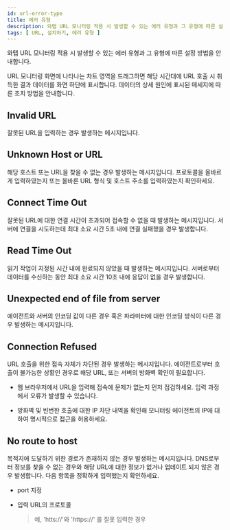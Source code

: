 ```yaml
---
id: url-error-type
title: 에러 유형
description: 와탭 URL 모니터링 적용 시 발생할 수 있는 에러 유형과 그 유형에 따른 설정 방법을 안내합니다.
tags: [ URL, 설치하기, 에러 유형 ]
---
```


와탭 URL 모니터링 적용 시 발생할 수 있는 에러 유형과 그 유형에 따른 설정 방법을 안내합니다.

URL 모니터링 화면에 나타나는 차트 영역을 드래그하면 해당 시간대에 URL 호출 시 취득한 결과 데이터를 화면 하단에 표시합니다. 데이터의 상세 원인에 표시된 메세지에 따른 조치 방법을 안내합니다.

<ImgLang img='url-error-type.png' desc='URL 모니터링 에러 유형' />

## Invalid URL

잘못된 URL을 입력하는 경우 발생하는 메시지입니다. 

## Unknown Host or URL

해당 호스트 또는 URL을 찾을 수 없는 경우 발생하는 메시지입니다. 프로토콜을 올바르게 입력하였는지 또는 올바른 URL 형식 및 호스트 주소를 입력하였는지 확인하세요. 

## Connect Time Out

잘못된 URL에 대한 연결 시간이 초과되어 접속할 수 없을 때 발생하는 메시지입니다. 서버에 연결을 시도하는데 최대 소요 시간 5초 내에 연결 실패했을 경우 발생합니다. 

## Read Time Out 

읽기 작업이 지정된 시간 내에 완료되지 않았을 때 발생하는 메시지입니다. 서버로부터 데이터를 수신하는 동안 최대 소요 시간 10초 내에 응답이 없을 경우 발생합니다.

## Unexpected end of file from server

에이전트와 서버의 인코딩 값이 다른 경우 혹은 파라미터에 대한 인코딩 방식이 다른 경우 발생하는 메시지입니다. 

## Connection Refused 

URL 호출을 위한 접속 자체가 차단된 경우 발생하는 메시지입니다. 에이전트로부터 호출이 불가능한 상황인 경우로 해당 URL, 또는 서버의 방화벽 확인이 필요합니다.

* 웹 브라우저에서 URL을 입력해 접속에 문제가 없는지 먼저 점검하세요. 입력 과정에서 오류가 발생할 수 있습니다.

* 방화벽 및 빈번한 호출에 대한 IP 차단 내역을 확인해 모니터링 에이전트의 IP에 대하여 명시적으로 접근을 허용하세요. 

## No route to host

목적지에 도달하기 위한 경로가 존재하지 않는 경우 발생하는 메시지입니다. DNS로부터 정보를 찾을 수 없는 경우와 해당 URL에 대한 정보가 없거나 업데이트 되지 않은 경우 발생합니다. 다음 항목을 정확하게 입력했는지 확인하세요.

* port 지정

* 입력 URL의 프로토콜

  > 예, 'htts://'와 'https://' 를 잘못 입력한 경우
